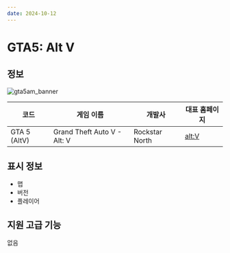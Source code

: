```yaml
---
date: 2024-10-12
---
```


# GTA5: Alt V
## 정보
![gta5am_banner](/assets/static/banner/gta5am_online_1x.png)

| 코드 | 게임 이름  | 개발사 |  대표 홈페이지  |
| - | - | - | - |
| GTA 5 (AltV) | Grand Theft Auto V - Alt: V | Rockstar North | [alt:V](https://altv.mp/) |

## 표시 정보
* 맵
* 버전
* 플레이어

## 지원 고급 기능
없음